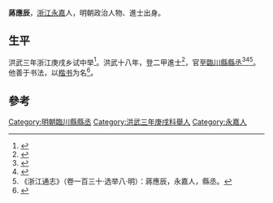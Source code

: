 '''蔣應辰'''，[[浙江|浙江]][[永嘉县|永嘉]]人，明朝政治人物、進士出身。

== 生平 ==
洪武三年浙江庚戌乡试中举<ref>{{Cite book|title=弘治温州府志|last=（明）王瓒，（明）蔡芳编；胡珠生校注|publisher=上海：[[上海社会科学院出版|上海社会科学院出版]]社|year=2006.03|isbn=7-80681-841-3|pages=359}}</ref>。洪武十八年，登二甲進士<ref>{{Cite book|title=天一阁藏明代科举录选刊 登科录 下 点校本|last=龚延明主编；毛晓阳点校|publisher=宁波：[[宁波出版社|宁波出版社]]|year=2016.05|isbn=978-7-5526-2322-2|pages=721}}</ref>，官至[[臨川縣|臨川縣]][[縣丞|縣丞]]<ref>{{Cite book|title=元明科举与文学考论|last=陈文新主编；余来明著|publisher=武汉：武汉大学出版社|year=2015.12|isbn=978-7-307-17088-9|pages=54}}</ref><ref>{{Cite book|title=明代科举与文学编年 上|last=陈文新主编|publisher=武汉：[[武汉大学出版社|武汉大学出版社]]|year=2009.09|isbn=978-7-307-07097-4|pages=129}}</ref><ref>《浙江通志》（卷一百三十·选举八·明）：蔣應辰，永嘉人，縣丞。</ref>。他善于书法，以[[楷书|楷书]]为名<ref>{{Cite book|title=中国美术家大辞典 下|last=赵禄祥主编|publisher=北京：北京出版社|year=2007.07|isbn=978-7-200-06879-5|pages=1868}}</ref>。

==參考==
{{reflist}}
{{明朝人物小作品}}
{{洪武十八年乙丑科殿試金榜}}
[[Category:明朝臨川縣縣丞|Category:明朝臨川縣縣丞]]
[[Category:洪武三年庚戌科舉人|Category:洪武三年庚戌科舉人]]
[[Category:永嘉人|Category:永嘉人]]